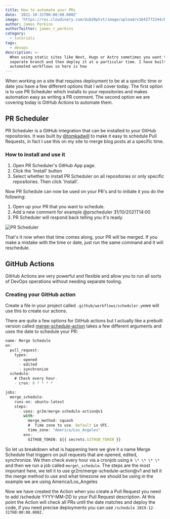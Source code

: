 ```yaml
---
title: How to automate your PRs
date: '2021-10-31T00:00:00.000Z'
image: 'https://res.cloudinary.com/dub20ptvt/image/upload/v1642772244/Blog%20Posts/gco6j1r1t1jqeuakq1o5.webp'
author: James Perkins
authorTwitter: james_r_perkins
category:
  - tutorials
tags:
  - devops
description: >-
  When using static sites like Next, Hugo or Astro sometimes you want to use a
  seperate branch and then deploy it at a particular time. I have built a few
  automated workflows so here is how
---
```


When working on a site that requires deployment to be at a specific time or date you have a few different options that I will cover today. The first option is to use PR Scheduler which installs to your repositories and makes automation easy as writing a PR comment. The second option we are covering today is GitHub Actions to automate them.

## PR Scheduler

PR Scheduler is a GitHub integration that can be installed to your GitHub repositories. It was built by [@tomkadwill](https://twitter.com/TomKadwill) to make it easy to schedule Pull Requests, in fact I use this on my site to merge blog posts at a specific time.

### How to install and use it

1.  Open PR Scheduler's GitHub App page.
2.  Click the 'Install' button
3.  Select whether to install PR Scheduler on all repositories or only specific repositories. Then click 'Install'.

Now PR Schedule can now be used on your PR's and to initiate it you do the following:

1.  Open up your PR that you want to schedule.
2.  Add a new comment for example @prscheduler 31/10/2021T14:00
3.  PR Scheduler will respond back telling you it's ready.

![PR Scheduler](https://res.cloudinary.com/dub20ptvt/image/upload/v1635613787/PR\_Scheduled\_cvxyim.png "")

That's it now when that time comes along, your PR will be merged. If you make a mistake with the time or date, just run the same command and it will reschedule.

## GitHub Actions

GitHub Actions are very powerful and flexible and allow you to run all sorts of DevOps operations without needing separate tooling.

### Creating your GitHub action

Create a file in your project called `.github/workflows/scheduler.ym`we will use this to create our actions.

There are quite a few options for GitHub actions but I actually like a prebuilt version called [merge-schedule-action](https://github.com/gr2m/merge-schedule-action) takes a few different arguments and uses the date to schedule your PR:

```javascript
name: Merge Schedule
on:
  pull_request:
    types:
      - opened
      - edited
      - synchronize
  schedule:
    # Check every hour.
    - cron: 0 * * * *

jobs:
  merge_schedule:
    runs-on: ubuntu-latest
    steps:
      - uses: gr2m/merge-schedule-action@v1
        with:
          merge_method: squash
          #  Time zone to use. Default is UTC.
          time_zone: "America/Los_Angeles"
        env:
          GITHUB_TOKEN: ${{ secrets.GITHUB_TOKEN }}
```

So let us breakdown what is happening here we give it a name Merge Schedule that triggers on pull requests that are opened, edited, synchronize. We then check every hour via a cronjob using `0 \* \* \* \*` and then we run a job called `merge\_schedule`. The steps are the most important here, we tell it to use gr2m/merge-schedule-action@v1 and tell it the merge method to use and what timezone we should be using in the example we are using America/Los\_Angeles

Now we have created the Action when you create a Pull Request you need to add /schedule YYYY-MM-DD to your Pull Request description. At this point the Action will check all PRs until the date matches and deploy the code, if you need precise deployments you can use `/schedule 2019-12-31T00:00:00.000Z.`
